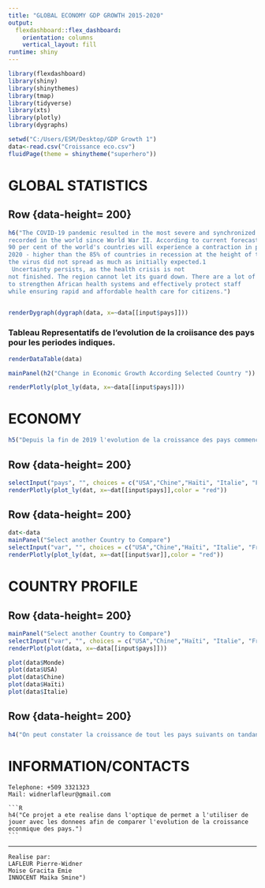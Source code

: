 ---
title: "GLOBAL ECONOMY GDP GROWTH 2015-2020"
output: 
  flexdashboard::flex_dashboard:
    orientation: columns
    vertical_layout: fill
runtime: shiny
---

```{r setup, include=FALSE}
library(flexdashboard)
library(shiny)
library(shinythemes)
library(tmap)
library(tidyverse)
library(xts)
library(plotly)
library(dygraphs)
```

```{r date}
setwd("C:/Users/ESM/Desktop/GDP Growth 1")
data<-read.csv("Croissance eco.csv")
fluidPage(theme = shinytheme("superhero"))
```


GLOBAL STATISTICS
==============


Row {data-height= 200}
-----------------------------------

```{r}
h6("The COVID-19 pandemic resulted in the most severe and synchronized decline in growth rates 
recorded in the world since World War II. According to current forecasts, more than 
90 per cent of the world's countries will experience a contraction in per capita gross domestic product (GDP) in 
2020 - higher than the 85% of countries in recession at the height of the Great Depression. In sub-Saharan Africa, the economic impact of the pandemic has been severe, although 
the virus did not spread as much as initially expected.1
 Uncertainty persists, as the health crisis is not 
not finished. The region cannot let its guard down. There are a lot of resources that need to be 
to strengthen African health systems and effectively protect staff 
while ensuring rapid and affordable health care for citizens.")


renderDygraph(dygraph(data, x=~data[[input$pays]]))
```

### Tableau Representatifs de l'evolution de la croiisance des pays pour les periodes indiques.

```{r}
renderDataTable(data)

mainPanel(h2("Change in Economic Growth According Selected Country "))

renderPlotly(plot_ly(data, x=~data[[input$pays]]))
```



ECONOMY
===========

```{r}
h5("Depuis la fin de 2019 l'evolution de la croissance des pays commence a diminuer. toutefois il n'ya pas d'autre explication que l'effet du pendemie affecte negativement li niveau de production des pays.")
```

Row {data-height= 200}
-------------------------------------------
```{r}
selectInput("pays", "", choices = c("USA","Chine","Haïti", "Italie", "France", "Espagne","Japon", "Canada"))
renderPlotly(plot_ly(dat, x=~dat[[input$pays]],color = "red"))
```


Row {data-height= 200}
-----------------------------------

```{r}
dat<-data
mainPanel("Select another Country to Compare")
selectInput("var", "", choices = c("USA","Chine","Haïti", "Italie", "France", "Espagne","Japon", "Canada"))
renderPlotly(plot_ly(dat, x=~dat[[input$var]],color = "red"))

```



COUNTRY PROFILE
===================
Row {data-height= 200}
----------------------------------

```{r}
mainPanel("Select another Country to Compare")
selectInput("var", "", choices = c("USA","Chine","Haïti", "Italie", "France", "Espagne","Japon", "Canada"))
renderPlot(plot(data, x=~data[[input$pays]]))
```

```{r}
plot(data$Monde)
plot(data$USA)
plot(data$Chine)
plot(data$Haïti)
plot(data$Italie)
```

Row {data-height= 200}
------------------------------------

```{r}
h4("On peut constater la croissance de tout les pays suivants on tandances a diminuer aucours de la 4e periode sois l'annes 2019")
```


INFORMATION/CONTACTS
===============

    Telephone: +509 3321323
    Mail: widnerlafleur@gmail.com
  
    ```{R}
    h4("Ce projet a ete realise dans l'optique de permet a l'utiliser de jouer avec les donnees afin de comparer l'evolution de la croissance econmique des pays.")
    ```

-------------------------------------
    Realise par:
    LAFLEUR Pierre-Widner
    Moise Gracita Emie
    INNOCENT Maika Smine")
    
    
  
